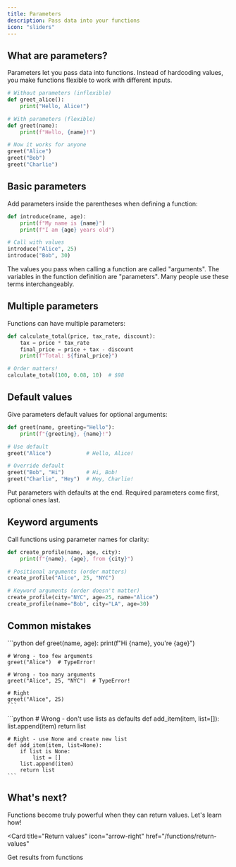 ```yaml
---
title: Parameters
description: Pass data into your functions
icon: "sliders"
---
```


## What are parameters?

Parameters let you pass data into functions. Instead of hardcoding values, you make functions flexible to work with different inputs.

```python
# Without parameters (inflexible)
def greet_alice():
    print("Hello, Alice!")

# With parameters (flexible)
def greet(name):
    print(f"Hello, {name}!")

# Now it works for anyone
greet("Alice")
greet("Bob")
greet("Charlie")
```

## Basic parameters

Add parameters inside the parentheses when defining a function:

```python
def introduce(name, age):
    print(f"My name is {name}")
    print(f"I am {age} years old")

# Call with values
introduce("Alice", 25)
introduce("Bob", 30)
```

<Note>
  The values you pass when calling a function are called "arguments". The variables in the function definition are "parameters". Many people use these terms interchangeably.
</Note>

## Multiple parameters

Functions can have multiple parameters:

```python
def calculate_total(price, tax_rate, discount):
    tax = price * tax_rate
    final_price = price + tax - discount
    print(f"Total: ${final_price}")

# Order matters!
calculate_total(100, 0.08, 10)  # $98
```

## Default values

Give parameters default values for optional arguments:

```python
def greet(name, greeting="Hello"):
    print(f"{greeting}, {name}!")

# Use default
greet("Alice")           # Hello, Alice!

# Override default
greet("Bob", "Hi")       # Hi, Bob!
greet("Charlie", "Hey")  # Hey, Charlie!
```

<Tip>
  Put parameters with defaults at the end. Required parameters come first, optional ones last.
</Tip>

## Keyword arguments

Call functions using parameter names for clarity:

```python
def create_profile(name, age, city):
    print(f"{name}, {age}, from {city}")

# Positional arguments (order matters)
create_profile("Alice", 25, "NYC")

# Keyword arguments (order doesn't matter)
create_profile(city="NYC", age=25, name="Alice")
create_profile(name="Bob", city="LA", age=30)
```

## Common mistakes

<AccordionGroup>
  <Accordion title="Wrong number of arguments">
    ```python
    def greet(name, age):
        print(f"Hi {name}, you're {age}")
    
    # Wrong - too few arguments
    greet("Alice")  # TypeError!
    
    # Wrong - too many arguments
    greet("Alice", 25, "NYC")  # TypeError!
    
    # Right
    greet("Alice", 25)
    ```
  </Accordion>

  <Accordion title="Default values with mutable objects">
    ```python
    # Wrong - don't use lists as defaults
    def add_item(item, list=[]):
        list.append(item)
        return list
    
    # Right - use None and create new list
    def add_item(item, list=None):
        if list is None:
            list = []
        list.append(item)
        return list
    ```
  </Accordion>
</AccordionGroup>

## What's next?

Functions become truly powerful when they can return values. Let's learn how!

<Card
  title="Return values"
  icon="arrow-right"
  href="/functions/return-values"
>
  Get results from functions
</Card>